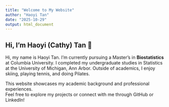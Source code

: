 ```yaml
---
title: "Welcome to My Website"
author: "Haoyi Tan"
date: "2025-10-29"
output: html_document
---
```


## Hi, I'm Haoyi (Cathy) Tan 👋

Hi, my name is Haoyi Tan. I’m currently pursuing a Master’s in **Biostatistics** at Columbia University. I completed my undergraduate studies in Statistics at the University of Michigan, Ann Arbor. Outside of academics, I enjoy skiing, playing tennis, and doing Pilates.

This website showcases my academic background and professional experiences.  
Feel free to explore my projects or connect with me through GitHub or LinkedIn!

